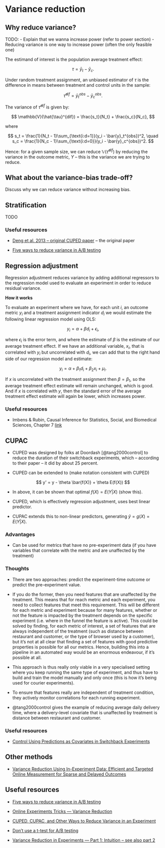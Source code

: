 # Variance reduction

## Why reduce variance?

TODO:
- Explain that we wanna increase power (refer to power section)
- Reducing variance is one way to increase power (often the only feasible one)

The estimand of interest is the population average treatment effect:

$$
\tau = \bar{y}_t - \bar{y}_c.
$$

Under random treatment assignment, an unbiased estimator of $\tau$ is the difference in means between treatment and control units in the sample:

$$
\hat{\tau}^{dif} = \bar{y}_t^{obs} - \bar{y}_c^{obs}.
$$

The variance of $\hat{\tau}^{dif}$ is given by:

$$
\mathbb{V}(\hat{\tau}^{dif}) = \frac{s_t}{N_t} + \frac{s_c}{N_c},
$$

where

$$
s_t = \frac{1}{N_t - 1}\sum_{\text{i:d=1}}(y_i - \bar{y}_t^{obs})^2, \quad s_c = \frac{1}{N_c - 1}\sum_{\text{i:d=0}}(y_i - \bar{y}_c^{obs})^2.
$$

Hence: for a given sample size, we can reduce $\mathbb{V}(\hat{\tau}^{dif})$ by reducing the variance in the outcome metric, $Y$ -- this is the variance we are trying to reduce.

## What about the variance-bias trade-off?

Discuss why we can reduce variance without increasing bias.



## Stratification

TODO

### Useful resources

- [Deng et al. 2013 -- original CUPED paper](https://www.exp-platform.com/Documents/2013-02-CUPED-ImprovingSensitivityOfControlledExperiments.pdf) -- the original paper

- [Five ways to reduce variance in A/B testing](https://bytepawn.com/five-ways-to-reduce-variance-in-ab-testing.html#five-ways-to-reduce-variance-in-ab-testing)



## Regression adjustment

Regression adjustment reduces variance by adding additional regressors to the regression model used to evaluate an experiment in order to reduce residual variance.

**How it works**

To evaluate an experiment where we have, for each unit $i$, an outcome metric $y_i$ and a treatment assignment indicator $d_i$ we would estimate the following linear regression model using OLS:

$$
y_i = \alpha + \beta d_i + \epsilon_i,
$$

where $\epsilon_i$ is the error term, and where the estimate of $\beta$ is the estimate of our average treatment effect. If we have an additional variable, $x_i$, that is correlated with $y_i$ but uncorrelated with $d_i$, we can add that to the right hand side of our regression model and estimate:

$$
\begin{equation}
y_i = \alpha + \beta_1 d_i + \beta_2 x_i + \mu_i.
\end{equation}
$$

If $x$ is uncorrelated with the treatment assignment then $\beta = \beta_1$, so the average treatment effect estimate will remain unchanged, which is good. And if $x$ is correlated with $y$, then the standard error of the average treatment effect estimate will again be lower, which increases power.

### Useful resources

- Imbens & Rubin, Causal Inference for Statistics, Social, and Biomedical Sciences, Chapter 7 [link](https://www.cambridge.org/core/books/causal-inference-for-statistics-social-and-biomedical-sciences/71126BE90C58F1A431FE9B2DD07938AB)


## CUPAC

- CUPED was designed by folks at Doordash [@tang2000control] to reduce the duration of their switchback experiments, which -- according to their paper -- it did by about 25 percent.

- CUPED can be extended to (make notation consistent with CUPED)

$$
y' = y - \theta \bar{f(X)} + \theta E(f(X))
$$

- In above, it can be shown that optimal $f(X) = E(Y|X)$ (show this).

- CUPED, which is effectively regression adjustment, uses best linear predictor.

- CUPAC extends this to non-linear predictors, generating $\hat{y} = g(X) = E(Y|X)$.

### Advantages

- Can be used for metrics that have no pre-experiment data (if you have variables that correlate with the metric and are unaffected by the treatment)

### Thoughts

- There are two approaches: predict the experiment-time outcome or predict the pre-experiment value.

- If you do the former, then you need features that are unaffected by the treatment. This means that for reach metric and each experiment, you need to collect features that meet this requirement. This will be different for each metric and experiment because for many features, whether or not the feature is impacted by the treatment depends on the specific experiment (i.e. where in the funnel the feature is active). This could be solved by finding, for each metric of interest, a set of features that are always independent of the treatment (such as distance between restaurant and customer, or the type of browser used by a customer), but it's not at all clear that finding a set of features with good predictive properties is possible for all our metrics. Hence, building this into a pipeline in an automated way would be an enormous endeavour, if it's possible at all.

- This approach is thus really only viable in a very specialised setting where you keep running the same type of experiment, and thus have to build and train the model manually and only once (this is how it's being used for courier experiments).

- To ensure that features really are independent of treatment condition, they actively monitor correlations for each running experiment.

- @tang2000control gives the example of reducing average daily delivery time, where a delivery-level covariate that is unaffected by treatment is distance between restaurant and customer. 


### Useful resources

- [Control Using Predictions as Covariates in Switchback Experiments]([file:///Users/fabian.gunzinger/Downloads/code_final_draft1.pdf](https://www.researchgate.net/publication/345698207_Control_Using_Predictions_as_Covariates_in_Switchback_Experiments))


## Other methods

- [Variance Reduction Using In-Experiment Data: Efficient and Targeted Online Measurement for Sparse and Delayed Outcomes](https://alexdeng.github.io/public/files/kdd2023-inexp.pdf)


## Useful resources

- [Five ways to reduce variance in A/B testing](https://bytepawn.com/five-ways-to-reduce-variance-in-ab-testing.html#five-ways-to-reduce-variance-in-ab-testing)

- [Online Experiments Tricks — Variance Reduction](https://towardsdatascience.com/online-experiments-tricks-variance-reduction-291b6032dcd7)

- [CUPED, CUPAC, and Other Ways to Reduce Variance in an Experiment](https://j-sephb-lt-n.github.io/exploring_statistics/cuped_cupac_and_other_variance_reduction_techniques.html)

- [Don't use a t-test for A/B testing](https://towardsdatascience.com/dont-use-a-t-test-for-a-b-testing-e4d2ef7ab9b6)

- [Variance Reduction in Experiments — Part 1: Intuition -- see also part 2](https://towardsdatascience.com/variance-reduction-in-experiments-part-1-intuition-68b270a0df71)
